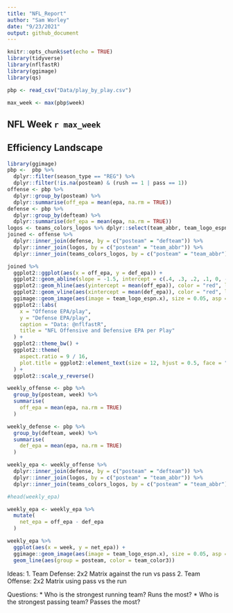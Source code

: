 ```yaml
---
title: "NFL_Report"
author: "Sam Worley"
date: "9/23/2021"
output: github_document 
---
```


```r
knitr::opts_chunk$set(echo = TRUE)
library(tidyverse)
library(nflfastR)
library(ggimage)
library(qs)
```



```r
pbp <- read_csv("Data/play_by_play.csv")

max_week <- max(pbp$week)
```

## NFL Week `r max_week`
## Efficiency Landscape
```r
library(ggimage)
pbp <-  pbp %>%
  dplyr::filter(season_type == "REG") %>%
  dplyr::filter(!is.na(posteam) & (rush == 1 | pass == 1))
offense <- pbp %>%
  dplyr::group_by(posteam) %>%
  dplyr::summarise(off_epa = mean(epa, na.rm = TRUE))
defense <- pbp %>%
  dplyr::group_by(defteam) %>%
  dplyr::summarise(def_epa = mean(epa, na.rm = TRUE))
logos <- teams_colors_logos %>% dplyr::select(team_abbr, team_logo_espn)
joined <- offense %>%
  dplyr::inner_join(defense, by = c("posteam" = "defteam")) %>%
  dplyr::inner_join(logos, by = c("posteam" = "team_abbr")) %>%
  dplyr::inner_join(teams_colors_logos, by = c("posteam" = "team_abbr"))

joined %>%
  ggplot2::ggplot(aes(x = off_epa, y = def_epa)) +
  ggplot2::geom_abline(slope = -1.5, intercept = c(.4, .3, .2, .1, 0, -.1, -.2, -.3), alpha = .2) +
  ggplot2::geom_hline(aes(yintercept = mean(off_epa)), color = "red", linetype = "dashed") +
  ggplot2::geom_vline(aes(xintercept = mean(def_epa)), color = "red", linetype = "dashed") +
  ggimage::geom_image(aes(image = team_logo_espn.x), size = 0.05, asp = 16 / 9) +
  ggplot2::labs(
    x = "Offense EPA/play",
    y = "Defense EPA/play",
    caption = "Data: @nflfastR",
    title = "NFL Offensive and Defensive EPA per Play"
  ) +
  ggplot2::theme_bw() +
  ggplot2::theme(
    aspect.ratio = 9 / 16,
    plot.title = ggplot2::element_text(size = 12, hjust = 0.5, face = "bold")
  ) +
  ggplot2::scale_y_reverse()
```
```r
weekly_offense <- pbp %>%
  group_by(posteam, week) %>%
  summarise(
    off_epa = mean(epa, na.rm = TRUE)
  )

weekly_defense <- pbp %>%
  group_by(defteam, week) %>%
  summarise(
    def_epa = mean(epa, na.rm = TRUE)
  )

weekly_epa <- weekly_offense %>%
  dplyr::inner_join(defense, by = c("posteam" = "defteam")) %>%
  dplyr::inner_join(logos, by = c("posteam" = "team_abbr")) %>%
  dplyr::inner_join(teams_colors_logos, by = c("posteam" = "team_abbr"))

#head(weekly_epa)

weekly_epa <- weekly_epa %>%
  mutate(
    net_epa = off_epa - def_epa
  )

weekly_epa %>%
  ggplot(aes(x = week, y = net_epa)) +
  ggimage::geom_image(aes(image = team_logo_espn.x), size = 0.05, asp = 16 / 9) + 
  geom_line(aes(group = posteam, color = team_color3))


```

Ideas:
1. Team Defense: 2x2 Matrix against the run vs pass
2. Team Offense: 2x2 Matrix using pass vs the run

Questions:
* Who is the strongest running team? Runs the most?
* Who is the strongest passing team? Passes the most?